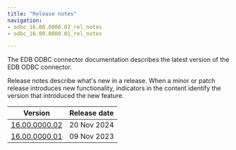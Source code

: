 ```yaml
---
title: "Release notes"
navigation: 
- odbc_16.00.0000.02_rel_notes
- odbc_16.00.0000.01_rel_notes

---
```


The EDB ODBC connector documentation describes the latest version of the EDB ODBC connector. 

Release notes describe what's new in a release. When a minor or patch release introduces new functionality, indicators in the content identify the version that introduced the new feature.

|                    Version                    | Release date |
| --------------------------------------------- | ------------ |
| [16.00.0000.02](odbc_16.00.0000.02_rel_notes) | 20 Nov 2024  |
| [16.00.0000.01](odbc_16.00.0000.01_rel_notes) | 09 Nov 2023  |

